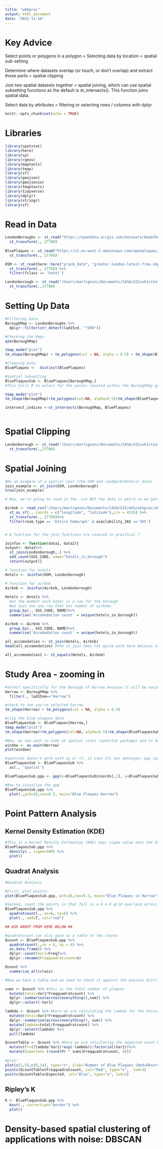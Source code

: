 ```yaml
---
title: "wk6prac"
output: html_document
date: "2022-11-16"
---
```


# Key Advice

Select points or polygons in a polygon = Selecting data by location = spatial sub-setting

Determine where datasets overlap (or touch, or don’t overlap) and extract those parts = spatial clipping

Join two spatial datasets together = spatial joining, which can use spatial subsetting functions as the default is st_intersects(). This function joins spatial data.

Select data by attributes = filtering or selecting rows / columns with dplyr

```r
knitr::opts_chunk$set(echo = TRUE)
```

# Libraries

```r
library(spatstat)
library(here)
library(sp)
library(rgeos)
library(maptools)
library(tmap)
library(sf)
library(geojson)
library(geojsonio)
library(tmaptools)
library(tidyverse)
library(dplyr)
library(stringr)
library(sf)
```

# Read in Data

```r

LondonBoroughs <- st_read("https://opendata.arcgis.com/datasets/8edafbe3276d4b56aec60991cbddda50_4.geojson") %>% 
  st_transform(., 27700)
  
BluePlaques <- st_read("https://s3.eu-west-2.amazonaws.com/openplaques/open-plaques-london-2018-04-08.geojson") %>% 
  st_transform(., 27700)

OSM <- st_read(here::here("prac6_data", "greater-london-latest-free.shp",   "gis_osm_pois_a_free_1.shp")) %>%
  st_transform(., 27700) %>%
  filter(fclass == 'hotel')

Londonborough <- st_read("/Users/martignoni/Documents/CASA/GIS/wk1/statistical-gis-boundaries-london/ESRI/London_Borough_Excluding_MHW.shp") %>% 
  st_transform(.,27700)

```

# Setting Up Data

```r

#Filtering Data
BoroughMap <- LondonBoroughs %>% 
  dplyr::filter(str_detect(lad15cd, "^E09"))

#Checking the Maps
qtm(BoroughMap)

tmap_mode("plot")
tm_shape(BoroughMap) + tm_polygons(col = NA, alpha = 0.5) + tm_shape(BluePlaques) + tm_dots(col = "blue")

#Cleaning Data
BluePlaques <-  distinct(BluePlaques)

#Spatial Subsetting
BluePlaquesSub <- BluePlaques[BoroughMap,]
#This tells R to select for the points located within the BoroughMap geometry

tmap_mode("plot")
tm_shape(BoroughMap)+tm_polygons(col=NA, alpha=0.5)+tm_shape(BluePlaquesSub)+tm_dots(col="blue")

intersect_indices <-st_intersects(BoroughMap, BluePlaques)
  
```

# Spatial Clipping

```r

Londonborough <- st_read("/Users/martignoni/Documents/CASA/GIS/wk1/statistical-gis-boundaries-london/ESRI/London_Borough_Excluding_MHW.shp") %>% 
  st_transform(.,27700)

```

# Spatial Joining

```r
#Do an example of a spatial join (the OSM and landmark(Hotels) data)
join_example <- st_join(OSM, Londonborough)
nrow(join_example)

# Now, we're going to read in the .csv BUT the data is weird so we gotta make the coordinate system into lon/lat and therefore make it inot spatial data

Airbnb <- read_csv("/Users/martignoni/Documents/CASA/GIS/wk5/wk5prac/wk5_data/listings.csv") %>%
  st_as_sf(., coords = c("longitude", "latitude"),crs = 4326) %>% 
  st_transform(., 27700)%>%
  filter(room_type == 'Entire home/apt' & availability_365 =='365')


# A function for the join functions are covered in practical 7

Joinfun <- function(data1, data2){
output<- data1%>%
  st_join(Londonborough,.) %>%
  add_count(GSS_CODE, name="hotels_in_borough") 
  return(output)}

# function for hotels
Hotels <- Joinfun(OSM, Londonborough)

# function for airbnb
Airbnb <- Joinfun(Airbnb, Londonborough)
 
Hotels <- Hotels %>%
  #at the moment each hotel is a row for the borough
  #we just one one row that has number of airbnbs
  group_by(., GSS_CODE, NAME)%>%
  summarise('Accomodation count' = unique(hotels_in_borough))

Airbnb <- Airbnb %>%
  group_by(., GSS_CODE, NAME)%>%
  summarise('Accomodation count' = unique(hotels_in_borough))

all_accomodation <- st_join(Hotels, Airbnb)
head(all_accomodation) #the st_join does not quite work here because name.x and name.y don't match. st_join is a left join, here the left table is hotels. SO, use st_equals

all_accomodation1 <- st_equals(Hotels, Airbnb)
```

# Study Area - zooming in

```r
#Select specifically for the Borough of Harrow because it will be easier to focus on one of them
Harrow <- BoroughMap %>%
  filter(., lad15nm=="Harrow")

#check to see you've selected harrow
tm_shape(Harrow) + tm_polygons(col = NA, alpha = 0.5)

#clip the blue plaques data
BluePlaquesSub <- BluePlaques[Harrow,]
tmap_mode("plot")
tm_shape(Harrow)+tm_polygons(col=NA, alpha=0.5)+tm_shape(BluePlaquesSub)+tm_dots(col="blue")

#Now, we now want to look at spatial stats (spatstat package) and to do that we need a window
window <- as.owin(Harrow)
plot(window)

#spatstat doesn't work with sp or sf, it uses its own datatype: ppp (point pattern object). First we make a sp object, then a ppp.
BluePlaquesSub <- BluePlaquesSub %>% 
  as(., 'Spatial')

BluePlaquesSub.ppp <- ppp(x=BluePlaquesSub@coords[,1], y=BluePlaquesSub@coords[,2], window=window) #makes the ppp

#Now to visualise the ppp
BluePlaquesSub.ppp %>% 
  plot(.,pch=16,cex=0.5, main="Blue Plaques Harrow")

```

# Point Pattern Analysis
## Kernel Density Estimation (KDE)
```r
#This is a Kernel Density Estimation (KDE) map; sigma value sets the diameter of the Kernel
BluePlaquesSub.ppp %>% 
  density(., sigma=500) %>% 
  plot()
```

## Quadrat Analysis

```r
#Quadrat Analysis

#First, plot points:
plot(BluePlaquesSub.ppp, pch=16,cex=0.5, main="Blue Plaques in Harrow")

#Second, count the points in that fall in a 6 x 6 grid overlaid across the window
BluePlaquesSub.ppp %>% 
  quadratcount(., nx=6, ny=6) %>% 
  plot(., add=T, col="red")

## ASK ABOUT FROM HERE BELOW ##

#quadratcount can also give us a table of the counts
Qcount <- BluePlaquesSub.ppp %>%
  quadratcount(.,nx = 6, ny = 6) %>%
  as.data.frame() %>%
  dplyr::count(Var1=Freq)%>%
  dplyr::rename(Freqquadratcount=n)

Qcount %>% 
  summarise_all(class)

#Now we have a table and we need to check it against the possion distribution

sums <- Qcount %>% #this is the total number of plaques
  mutate(total=Var1*Freqquadratcount) %>% 
  dplyr::summarise(across(everything(),sum)) %>% 
  dplyr::select(-Var1)

lambda <- Qcount %>% #here we are calculating the lambda for the Poisson Dist
  mutate(total=Var1*Freqquadratcount) %>% 
  dplyr::summarise(across(everything(), sum)) %>%
  mutate(lambda=total/Freqquadratcount) %>% 
  dplyr::select(lambda) %>% 
  pull(lambda)

QcountTable <- Qcount %>% #here we are calculating the expected count based on the total number of plaques
  mutate(Pr=((lambda^Var1)*exp(-lambda))/factorial(Var1))%>% 
  mutate(Expected= (round(Pr * sums$Freqquadratcount, 0)))
  
#plot!
plot(c(1,5),c(0,14), type="n", xlab="Number of Blue Plaques (Red=Observed,Blue=Expected)", ylab="Frequency of Occurances")
points(QcountTable$Freqquadratcount, col="Red", type="o",  lwd=3)
points(QcountTable$Expected, col="Blue", type="o", lwd=3)

```

## Ripley’s K

```r
K <- BluePlaquesSub.ppp %>% 
  Kest(., correction="border") %>% 
  plot()
```


# Density-based spatial clustering of applications with noise: DBSCAN

```r

```


